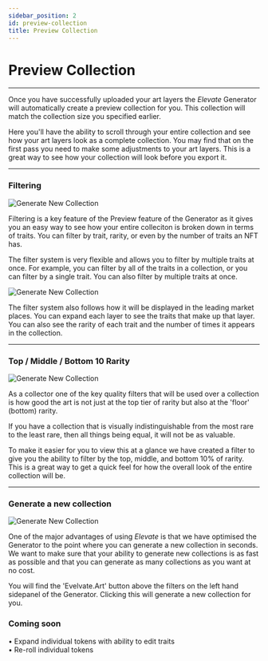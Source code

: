 ```yaml
---
sidebar_position: 2
id: preview-collection
title: Preview Collection
---
```


# Preview Collection

---

Once you have successfully uploaded your art layers the *Elevate* Generator will automatically create a preview collection for you. This collection will match the collection size you specified earlier. 

Here you'll have the ability to scroll through your entire collection and see how your art layers look as a complete collection. You may find that on the first pass you need to make some adjustments to your art layers. This is a great way to see how your collection will look before you export it.

---
### Filtering
![Generate New Collection](../../static/img/generator/filters.png)

Filtering is a key feature of the Preview feature of the Generator as it gives you an easy way to see how your entire colleciton is broken down in terms of traits. You can filter by trait, rarity, or even by the number of traits an NFT has.

The filter system is very flexible and allows you to filter by multiple traits at once. For example, you can filter by all of the traits in a collection, or you can filter by a single trait. You can also filter by multiple traits at once.

![Generate New Collection](../../static/img/generator/filter-true.png)

The filter system also follows how it will be displayed in the leading market places. You can expand each layer to see the traits that make up that layer. You can also see the rarity of each trait and the number of times it appears in the collection.

---
### Top / Middle / Bottom 10 Rarity
![Generate New Collection](../../static/img/generator/top-middle-bottom-rarity.png)

As a collector one of the key quality filters that will be used over a collection is how good the art is not just at the top tier of rarity but also at the 'floor' (bottom) rarity. 

If you have a collection that is visually indistinguishable from the most rare to the least rare, then all things being equal, it will not be as valuable.

To make it easier for you to view this at a glance we have created a filter to give you the ability to filter by the top, middle, and bottom 10% of rarity. This is a great way to get a quick feel for how the overall look of the entire collection will be.

---
### Generate a new collection
![Generate New Collection](../../static/img/generator/generate-collection.png)

One of the major advantages of using *Elevate* is that we have optimised the Generator to the point where you can generate a new collection in seconds. We want to make sure that your ability to generate new collections is as fast as possible and that you can generate as many collections as you want at no cost. 

You will find the 'Evelvate.Art' button above the filters on the left hand sidepanel of the Generator. Clicking this will generate a new collection for you.

### Coming soon
• Expand individual tokens with ability to edit traits  
• Re-roll individual tokens


